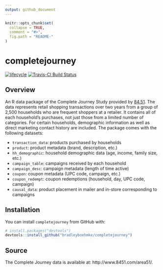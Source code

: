 ```yaml
---
output: github_document
---
```


<!-- README.md is generated from README.Rmd. Please edit that file -->

```r
knitr::opts_chunk$set(
  collapse = TRUE,
  comment = "#>",
  fig.path = "README-"
)
```

# completejourney

[![lifecycle](https://img.shields.io/badge/lifecycle-maturing-brightgreen.svg)](https://www.tidyverse.org/lifecycle/#stable)
[![Travis-CI Build Status](https://travis-ci.org/bradleyboehmke/completejourney.svg?branch=master)](https://travis-ci.org/bradleyboehmke/completejourney)

## Overview

An R data package of the Complete Journey Study provided by [84.51](http://www.8451.com). 
The data represents retail shopping transactions over two years from a group of 2,500 households who are frequent shoppers at a retailer. It contains all of each household's purchases, not just those from a limited number of categories. For certain households, demographic information as well as direct marketing contact history are included. The package comes with the following datasets: 

* `transaction_data`: products purchased by households
* `product`: product metadata (brand, description, etc.)
* `hh_demographic`: household demographic data (age, income, family size, etc.)
* `campaign_table`: campaigns received by each household
* `campaign_desc`: campaign metadata (length of time active)
* `coupon`: coupon metadata (UPC code, campaign, etc.)
* `coupon_redempt`: coupon redemptions (household, day, UPC code, campaign)
* `causal_data`: product placement in mailer and in-store corresponding to campaigns

## Installation

You can install `completejourney` from GitHub with:

```r
# install.packages("devtools")
devtools::install_github("bradleyboehmke/completejourney")
```

## Source

The Complete Journey data is available at: http://www.8451.com/area51/.
